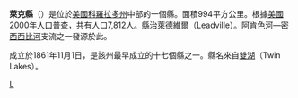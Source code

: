 {{Otheruses|萊克縣|subject=美國科羅拉多州的一個縣|other=同名的縣}}
<!--[[File:Map_of_Colorado_highlighting_Lake_County.svg|250px]]-->
{{Infobox U.S. County
| county = 萊克縣
| state = 科羅拉多州
| en county = Lake County
| en state = Colorado
| seal = 
| founded year = 1861
| founded date = November 1
| seat wl = Leadville
| largest city wl = 
| area mi = 384
| area km = 994
| area land mi = 377
| area land km = 976
| area water mi = 7
| area water km = 18
| area percentage = 1.83%
| census yr = 2000
| pop = 7,812
| density mi = 21
| density km = 8
| time zone = Mountain
| UTC offset = -7
| DST offset = -6
| footnotes = 
| web = www.co.lake.co.us
| named for = Twin Lakes in the area
}}
'''萊克縣'''（{{lang-en|Lake County}}）是位於[[美國|美國]][[科羅拉多州|科羅拉多州]]中部的一個縣。面積994平方公里。根據[[美國2000年人口普查|美國2000年人口普查]]，共有人口7,812人。縣治[[萊德維爾_(科羅拉多州)|萊德維爾]]（Leadville）。[[阿肯色河|阿肯色河]]—[[密西西比河|密西西比河]]支流之一發源於此。

成立於1861年11月1日，是該州最早成立的十七個縣之一。縣名來自[[雙湖_(科羅拉多州)|雙湖]]（Twin Lakes）。

{{萊克縣 (科羅拉多州)}}
{{Colorado}}

[[Category:科罗拉多州行政区划|L]]